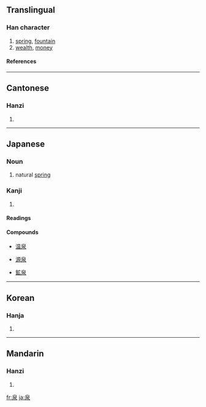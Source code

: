 ==Translingual==
===Han character===
{{Han char|rn=85|rad=水|as=05|sn=9|four=2623<sub>2</sub>|canj=竹日水 (HAE)|ids=⿱[[白]][[水]]}}
# [[spring]], [[fountain]]
# [[wealth]], [[money]]
====References====
{{Han ref|kx=0615.120|dkj=17274|dj=1009.090|hdz=31576.100|uh=6CC9|ud=27849|bh=AC75|bd=44149}}

----

==Cantonese==
===Hanzi===
{{yue-hanzi|jyut=|y=chyun4}}
# {{defn|Cantonese}}

----
==Japanese==
===Noun===
{{ja-noun|k|count=|hira=いずみ|rom=izumi}}
# natural [[spring]]

===Kanji===
{{ja-kanji|grade=6|rs=水05}}
# {{defn|Japanese}} 
====Readings====
{{ja-readings|on=[[せん]] ([[sen]])|kun=[[いずみ]] ([[izumi]])}}
====Compounds====
{{top4}}
*[[温泉]]
{{mid4}}
*[[源泉]]
{{mid4}}
*[[鉱泉]]
{{mid4}}
{{bottom}}

----

==Korean==
===Hanja===
{{ko-hanja|hangeul=천|eumhun=|rv=cheon|mr=ch'ŏn|y=chen}}
# {{defn|Korean}}

----
==Mandarin==
===Hanzi===
{{cmn-hanzi|pin=[[quán]] ([[quan2]])|wg=ch'üan<sup>2</sup>}}
# {{defn|Mandarin}}

[[fr:泉]]
[[ja:泉]]